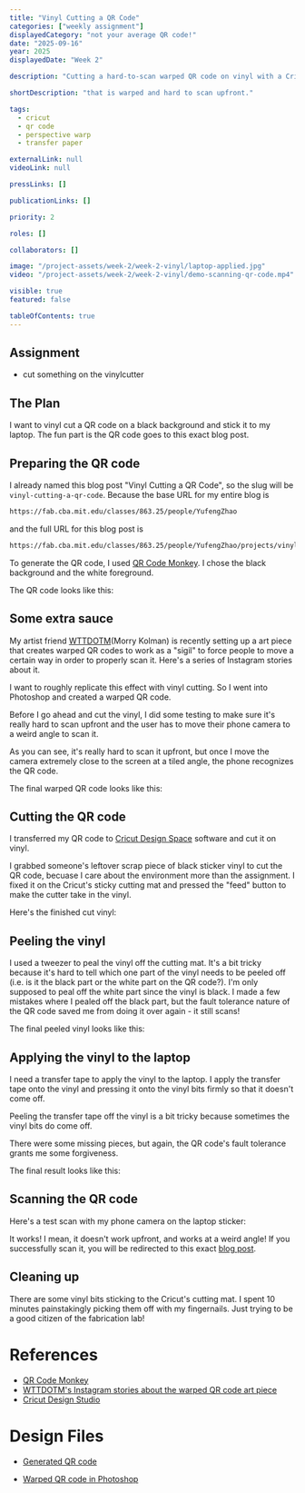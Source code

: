 ```yaml
---
title: "Vinyl Cutting a QR Code"
categories: ["weekly assignment"]
displayedCategory: "not your average QR code!"
date: "2025-09-16"
year: 2025
displayedDate: "Week 2"

description: "Cutting a hard-to-scan warped QR code on vinyl with a Cricut machine and sticking it to my laptop."

shortDescription: "that is warped and hard to scan upfront."

tags:
  - cricut
  - qr code
  - perspective warp
  - transfer paper

externalLink: null
videoLink: null

pressLinks: []

publicationLinks: []

priority: 2

roles: []

collaborators: []

image: "/project-assets/week-2/week-2-vinyl/laptop-applied.jpg"
video: "/project-assets/week-2/week-2-vinyl/demo-scanning-qr-code.mp4"

visible: true
featured: false

tableOfContents: true
---
```


## Assignment

- cut something on the vinylcutter

## The Plan

I want to vinyl cut a QR code on a black background and stick it to my laptop. The fun part is the QR code goes to this exact blog post.

## Preparing the QR code

I already named this blog post "Vinyl Cutting a QR Code", so the slug will be `vinyl-cutting-a-qr-code`. Because the base URL for my entire blog is

```bash
https://fab.cba.mit.edu/classes/863.25/people/YufengZhao
```

and the full URL for this blog post is

```bash
https://fab.cba.mit.edu/classes/863.25/people/YufengZhao/projects/vinyl-cutting-a-qr-code
```

To generate the QR code, I used [QR Code Monkey](https://www.qrcode-monkey.com/). I chose the black background and the white foreground.

<Media
  widthPercentage={66}
  src="/project-assets/week-2/week-2-vinyl/qr-code-monkey.jpg"
  caption="Generating the QR code for this blog post on QR Code Monkey"
/>

The QR code looks like this:

<Media
  widthPercentage={50}
  src="/project-assets/week-2/week-2-vinyl/qr-code.jpg"
  caption="QR code generated by QR Code Monkey"
/>

## Some extra sauce

My artist friend [WTTDOTM](https://www.instagram.com/wttdotm/?hl=en)(Morry Kolman) is recently setting up a art piece that creates warped QR codes to work as a "sigil" to force people to move a certain way in order to properly scan it. Here's a series of Instagram stories about it.

<Media
  src="/project-assets/week-2/week-2-vinyl/wttdotm-morry-kolman-qr-code-sigil.jpg"
  caption="WTTDOTM's Instagram stories about the warped QR code art piece"
  copyright="WTTDOTM"
/>

I want to roughly replicate this effect with vinyl cutting. So I went into Photoshop and created a warped QR code.

<Media
  src="/project-assets/week-2/week-2-vinyl/photoshop-warp-screenshot.png"
  caption="Warped QR code in Photoshop"
/>
Before I go ahead and cut the vinyl, I did some testing to make sure it's really
hard to scan upfront and the user has to move their phone camera to a weird
angle to scan it.

<Media
  src="/project-assets/week-2/week-2-vinyl/testing-warped-qr-code-on-iphone.mp4"
  caption="Trying to scan the warped QR code on the screen with an iPhone"
/>

As you can see, it's really hard to scan it upfront, but once I move the camera extremely close to the screen at a tiled angle, the phone recognizes the QR code.

The final warped QR code looks like this:

<Media
  widthPercentage={50}
  src="/project-assets/week-2/week-2-vinyl/qr-code-warped-transparent.png"
  caption="Warped QR code in Photoshop, note that the white part is turned into transparent"
/>

## Cutting the QR code

I transferred my QR code to [Cricut Design Space](https://design.cricut.com/) software and cut it on vinyl.

<Media
  src="/project-assets/week-2/week-2-vinyl/qr-in-cricut-design-studio.png"
  caption="QR code in Cricut Design Studio"
/>

I grabbed someone's leftover scrap piece of black sticker vinyl to cut the QR code, becuase I care about the environment more than the assignment. I fixed it on the Cricut's sticky cutting mat and pressed the "feed" button to make the cutter take in the vinyl.

<Media
  src="/project-assets/week-2/week-2-vinyl/cricut-cutting.mp4"
  caption="A snippet of the process of cutting the QR code on the vinyl"
/>

Here's the finished cut vinyl:

<Media
  src="/project-assets/week-2/week-2-vinyl/finished-cut.jpeg"
  caption="Finished cut vinyl with the QR code"
/>

## Peeling the vinyl

I used a tweezer to peal the vinyl off the cutting mat. It's a bit tricky because it's hard to tell which one part of the vinyl needs to be peeled off (i.e. is it the black part or the white part on the QR code?). I'm only supposed to peal off the white part since the vinyl is black. I made a few mistakes where I pealed off the black part, but the fault tolerance nature of the QR code saved me from doing it over again - it still scans!

<Media
  src="/project-assets/week-2/week-2-vinyl/picking-out-vinyl-qr.mp4"
  caption="Timelapse of me picking out the vinyl from the cutting mat"
/>

The final peeled vinyl looks like this:

<Media
  src="/project-assets/week-2/week-2-vinyl/peeled-sticker.jpeg"
  caption="Final peeled vinyl with the QR code"
/>

## Applying the vinyl to the laptop

I need a transfer tape to apply the vinyl to the laptop. I apply the transfer tape onto the vinyl and pressing it onto the vinyl bits firmly so that it doesn't come off.

<GridSection columnCount={2}>
  <Media
    src="/project-assets/week-2/week-2-vinyl/showing-transfer-tape.jpeg"
    caption="The transfer tape and the vinyl"
  />
  <Media
    src="/project-assets/week-2/week-2-vinyl/taped-vinyl.jpeg"
    caption="Vinyl with the transfer tape applied"
  />
</GridSection>

Peeling the transfer tape off the vinyl is a bit tricky because sometimes the vinyl bits do come off.

<Media
  widthPercentage={50}
  src="/project-assets/week-2/week-2-vinyl/peeling-transfer-tape.mp4"
  caption="Timelapse of me peeling the transfer tape off the vinyl (20x speed)"
/>

There were some missing pieces, but again, the QR code's fault tolerance grants me some forgiveness.

<Media
  src="/project-assets/week-2/week-2-vinyl/laptop-with-transfer-tape.jpg"
  caption="Laptop with the transfer tape applied"
/>

The final result looks like this:

<Media
  src="/project-assets/week-2/week-2-vinyl/laptop-applied.jpg"
  caption="Laptop after peeling the transfer tape off"
/>

## Scanning the QR code

Here's a test scan with my phone camera on the laptop sticker:

<Media
  src="/project-assets/week-2/week-2-vinyl/demo-scanning-qr-code.mp4"
  caption="Test scan with my phone camera on the laptop sticker"
/>

It works! I mean, it doesn't work upfront, and works at a weird angle! If you successfully scan it, you will be redirected to this exact [blog post](https://fab.cba.mit.edu/classes/863.25/people/YufengZhao/projects/vinyl-cutting-a-qr-code).

## Cleaning up

There are some vinyl bits sticking to the Cricut's cutting mat. I spent 10 minutes painstakingly picking them off with my fingernails. Just trying to be a good citizen of the fabrication lab!

<Media
  widthPercentage={33}
  src="/project-assets/week-2/week-2-vinyl/cleaning-up-mat.mp4"
  caption="Me picking off the vinyl bits from the Cricut's cutting mat"
/>

# References

- [QR Code Monkey](https://www.qrcode-monkey.com/)
- [WTTDOTM's Instagram stories about the warped QR code art piece](https://www.instagram.com/wttdotm/?hl=en)
- [Cricut Design Studio](https://design.cricut.com/)

# Design Files

- [Generated QR code](/project-assets/week-2/week-2-vinyl/qr-code.jpg)

- [Warped QR code in Photoshop](/project-assets/week-2/week-2-vinyl/qr-code-warped-transparent.png)

